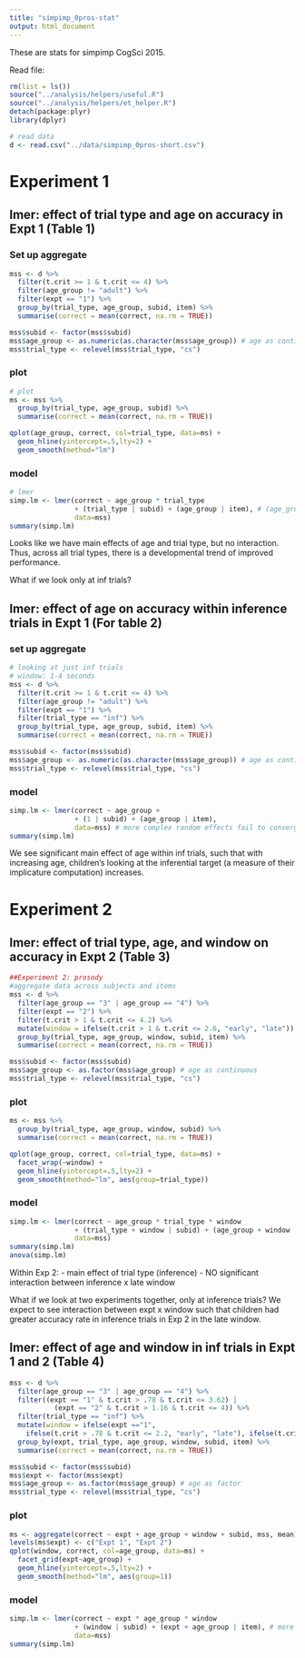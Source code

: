 ```yaml
---
title: "simpimp_0pros-stat"
output: html_document
---
```


These are stats for simpimp CogSci 2015.

Read file:

```r
rm(list = ls())
source("../analysis/helpers/useful.R")
source("../analysis/helpers/et_helper.R")
detach(package:plyr)
library(dplyr)

# read data
d <- read.csv("../data/simpimp_0pros-short.csv")
```

# Experiment 1

## lmer: effect of trial type and age on accuracy in Expt 1 (Table 1)

### Set up aggregate

```r
mss <- d %>%
  filter(t.crit >= 1 & t.crit <= 4) %>%
  filter(age_group != "adult") %>%
  filter(expt == "1") %>%
  group_by(trial_type, age_group, subid, item) %>%
  summarise(correct = mean(correct, na.rm = TRUE))

mss$subid <- factor(mss$subid)
mss$age_group <- as.numeric(as.character(mss$age_group)) # age as continuous
mss$trial_type <- relevel(mss$trial_type, "cs")
```

### plot

```r
# plot
ms <- mss %>%
  group_by(trial_type, age_group, subid) %>%
  summarise(correct = mean(correct, na.rm = TRUE))

qplot(age_group, correct, col=trial_type, data=ms) + 
  geom_hline(yintercept=.5,lty=2) + 
  geom_smooth(method="lm")
```

### model 

```r
# lmer
simp.lm <- lmer(correct ~ age_group * trial_type 
                + (trial_type | subid) + (age_group | item), # (age_group + trial_type | item) fails to converge
                data=mss)
summary(simp.lm)
```

Looks like we have main effects of age and trial type, but no interaction. Thus, across all trial types, there is a developmental trend of improved performance.

What if we look only at inf trials?

## lmer: effect of age on accuracy within inference trials in Expt 1 (For table 2)

### set up aggregate

```r
# looking at just inf trials
# window: 1-4 seconds
mss <- d %>%
  filter(t.crit >= 1 & t.crit <= 4) %>%
  filter(age_group != "adult") %>%
  filter(expt == "1") %>%
  filter(trial_type == "inf") %>%
  group_by(trial_type, age_group, subid, item) %>%
  summarise(correct = mean(correct, na.rm = TRUE))

mss$subid <- factor(mss$subid)
mss$age_group <- as.numeric(as.character(mss$age_group)) # age as continuous
mss$trial_type <- relevel(mss$trial_type, "cs")
```

### model

```r
simp.lm <- lmer(correct ~ age_group +
                + (1 | subid) + (age_group | item),
                data=mss) # more complex random effects fail to converge
summary(simp.lm)
```

We see significant main effect of age within inf trials, such that with increasing age, children's looking at the inferential target (a measure of their implicature computation) increases.


# Experiment 2

## lmer: effect of trial type, age, and window on accuracy in Expt 2 (Table 3)

```r
##Experiment 2: prosody
#aggregate data across subjects and items
mss <- d %>%
  filter(age_group == "3" | age_group == "4") %>%
  filter(expt == "2") %>%
  filter(t.crit > 1 & t.crit <= 4.2) %>%
  mutate(window = ifelse(t.crit > 1 & t.crit <= 2.6, "early", "late")) %>%
  group_by(trial_type, age_group, window, subid, item) %>%
  summarise(correct = mean(correct, na.rm = TRUE))

mss$subid <- factor(mss$subid)
mss$age_group <- as.factor(mss$age_group) # age as continuous
mss$trial_type <- relevel(mss$trial_type, "cs")
```

### plot

```r
ms <- mss %>%
  group_by(trial_type, age_group, window, subid) %>%
  summarise(correct = mean(correct, na.rm = TRUE))

qplot(age_group, correct, col=trial_type, data=ms) + 
  facet_wrap(~window) +
  geom_hline(yintercept=.5,lty=2) +
  geom_smooth(method="lm", aes(group=trial_type))
```

### model

```r
simp.lm <- lmer(correct ~ age_group * trial_type * window
                + (trial_type + window | subid) + (age_group + window | item), 
                data=mss)
summary(simp.lm)
anova(simp.lm)
```

Within Exp 2:
- main effect of trial type (inference)
- NO significant interaction between inference x late window

What if we look at two experiments together, only at inference trials? We expect to see interaction between expt x window such that children had greater accuracy rate in inference trials in Exp 2 in the late window.

## lmer: effect of age and window in inf trials in Expt 1 and 2 (Table 4)

```r
mss <- d %>%
  filter(age_group == "3" | age_group == "4") %>%
  filter((expt == "1" & t.crit > .78 & t.crit <= 3.62) |
           (expt == "2" & t.crit > 1.16 & t.crit <= 4)) %>%
  filter(trial_type == "inf") %>%
  mutate(window = ifelse(expt =="1",
    ifelse(t.crit > .78 & t.crit <= 2.2, "early", "late"), ifelse(t.crit > 1.16 & t.crit <= 2.58, "early", "late"))) %>%
  group_by(expt, trial_type, age_group, window, subid, item) %>%
  summarise(correct = mean(correct, na.rm = TRUE))

mss$subid <- factor(mss$subid)
mss$expt <- factor(mss$expt)
mss$age_group <- as.factor(mss$age_group) # age as factor
mss$trial_type <- relevel(mss$trial_type, "cs")
```

### plot 

```r
ms <- aggregate(correct ~ expt + age_group + window + subid, mss, mean)
levels(ms$expt) <- c("Expt 1", "Expt 2")
qplot(window, correct, col=age_group, data=ms) + 
  facet_grid(expt~age_group) +
  geom_hline(yintercept=.5,lty=2) +
  geom_smooth(method="lm", aes(group=1))
```

### model

```r
simp.lm <- lmer(correct ~ expt * age_group * window
                + (window | subid) + (expt + age_group | item), # more complex random effects fail to converge
                data=mss)
summary(simp.lm)

```

